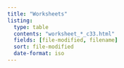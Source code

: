 ```yaml
---
title: "Worksheets"
listing:
  type: table
  contents: "worksheet_*_c33.html"
  fields: [file-modified, filename]
  sort: file-modified
  date-format: iso
---
```


